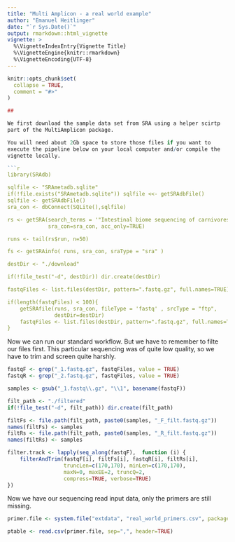 ```yaml
---
title: "Multi Amplicon - a real world example"
author: "Emanuel Heitlinger"
date: "`r Sys.Date()`"
output: rmarkdown::html_vignette
vignette: >
  %\VignetteIndexEntry{Vignette Title}
  %\VignetteEngine{knitr::rmarkdown}
  %\VignetteEncoding{UTF-8}
---
```


```r
knitr::opts_chunk$set(
  collapse = TRUE,
  comment = "#>"
)

## 

We first download the sample data set from SRA using a helper scirtp
part of the MultiAmplicon package.

You will need about 2Gb space to store those files if you want to
execute the pipeline below on your local computer and/or compile the
vignette locally.

```r
library(SRAdb) 

sqlfile <- "SRAmetadb.sqlite"
if(!file.exists("SRAmetadb.sqlite")) sqlfile <<- getSRAdbFile()
sqlfile <- getSRAdbFile()
sra_con <- dbConnect(SQLite(),sqlfile)

rs <- getSRA(search_terms = '"Intestinal biome sequencing of carnivores"' ,
             sra_con=sra_con, acc_only=TRUE)

runs <- tail(rs$run, n=50)

fs <- getSRAinfo( runs, sra_con, sraType = "sra" )

destDir <- "./download"

if(!file_test("-d", destDir)) dir.create(destDir)

fastqFiles <- list.files(destDir, pattern=".fastq.gz", full.names=TRUE)

if(length(fastqFiles) < 100){
    getSRAfile(runs, sra_con, fileType = 'fastq' , srcType = "ftp",
               destDir=destDir)
    fastqFiles <- list.files(destDir, pattern=".fastq.gz", full.names=TRUE)
}
```

Now we can run our standard workflow. But we have to remember to filte
our files first. This particular sequencing was of quite low quality,
so we have to trim and screen quite harshly.

```r
fastqF <- grep("_1.fastq.gz", fastqFiles, value = TRUE)
fastqR <- grep("_2.fastq.gz", fastqFiles, value = TRUE)

samples <- gsub("_1.fastq\\.gz", "\\1", basename(fastqF))

filt_path <- "./filtered"
if(!file_test("-d", filt_path)) dir.create(filt_path)

filtFs <- file.path(filt_path, paste0(samples, "_F_filt.fastq.gz"))
names(filtFs) <- samples
filtRs <- file.path(filt_path, paste0(samples, "_R_filt.fastq.gz"))
names(filtRs) <- samples

filter.track <- lapply(seq_along(fastqF),  function (i) {
    filterAndTrim(fastqF[i], filtFs[i], fastqR[i], filtRs[i],
                  truncLen=c(170,170), minLen=c(170,170), 
                  maxN=0, maxEE=2, truncQ=2, 
                  compress=TRUE, verbose=TRUE)
})
```

Now we have our sequencing read input data, only the primers are still
missing.

```r
primer.file <- system.file("extdata", "real_world_primers.csv", package = "MultiAmplicon")

ptable <- read.csv(primer.file, sep=",", header=TRUE)
```
